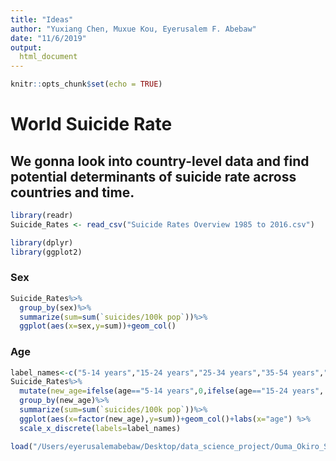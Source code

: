 ```yaml
---
title: "Ideas"
author: "Yuxiang Chen, Muxue Kou, Eyerusalem F. Abebaw"
date: "11/6/2019"
output: 
  html_document
---
```


```r
knitr::opts_chunk$set(echo = TRUE)
```


# World Suicide Rate

## We gonna look into country-level data and find potential determinants of suicide rate across countries and time. 


```r
library(readr)
Suicide_Rates <- read_csv("Suicide Rates Overview 1985 to 2016.csv")
```

```r
library(dplyr)
library(ggplot2)
```


### Sex
```r
Suicide_Rates%>%
  group_by(sex)%>%
  summarize(sum=sum(`suicides/100k pop`))%>%
  ggplot(aes(x=sex,y=sum))+geom_col()
```


### Age
```r
label_names<-c("5-14 years","15-24 years","25-34 years","35-54 years","55-74 years","75+ years")
Suicide_Rates%>%
  mutate(new_age=ifelse(age=="5-14 years",0,ifelse(age=="15-24 years", 1, ifelse(age=="25-34 years", 2, ifelse(age=="35-54 years", 3, ifelse(age=="55-74 years", 4, 5))))))%>%
  group_by(new_age)%>%
  summarize(sum=sum(`suicides/100k pop`))%>%
  ggplot(aes(x=factor(new_age),y=sum))+geom_col()+labs(x="age") %>% 
  scale_x_discrete(labels=label_names)
```


```r
load("/Users/eyerusalemabebaw/Desktop/data_science_project/Ouma_Okiro_Snow_Africa_Hospitals_Data.RData")
```





